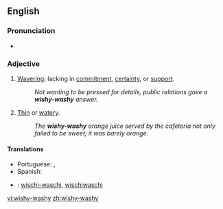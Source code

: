 ==English==

===Pronunciation===
*{{audio|en-us-wishy-washy.ogg|Audio (US)}}

===Adjective===
{{en-adj|wishy-washi|er}}

# [[waver|Waver]]ing; lacking in [[commitment]], [[certainty]], or [[support]].
#:''Not wanting to be pressed for details, public relations gave a '''wishy-washy''' answer.''
# [[Thin]] or [[watery]].
#:''The '''wishy-washy''' orange juice served by the cafeteria not only failed to be sweet; it was barely orange.''

====Translations====
{{trans-top|wavering or lacking in commitment, certainty, or support}}
{{trans-mid}}
*Portuguese: {{t|pt|indeciso|m}}, {{t|pt|enrolado|m}}
*Spanish: {{t|es|indeciso|m}}
{{trans-bottom}}

{{trans-top|thin or watery}}
{{trans-mid}}
{{trans-bottom}}

{{checktrans}}
{{top}}
*{{ttbc|German}}: [[wischi-waschi]], [[wischiwaschi]]
{{mid}}
{{bottom}}

[[vi:wishy-washy]]
[[zh:wishy-washy]]